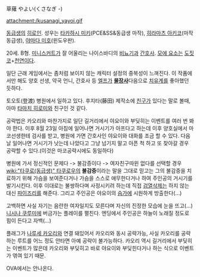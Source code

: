 草薙 やよい(くさなぎ -)

attachment:/kusanagi_yayoi.gif

[[동급생]]의 [[히로인]]. 성우는 [[타카하시 미키]](PCE&SS&동급생 마작), [[히라마츠 아키코]](마작 동급생), [[야마다 미호]](윈도우판).

20세. B형. [[미니스커트]]가 잘 어울리는 나이스바디의 [[비뇨기과]] [[간호사]]. [[모에 요소]]는 [[도짓코]]+[[천연]]이다.

일단 근래 게임에서는 좀처럼 보이지 않는 캐릭터 설정의 중복성이 느껴진다. 이 작품에서만 해도 양호 선생, 약국 언니, 간호사 등 [[엘프]]가 '''[[물장사]]'''다음으로 [[치유계]]를 좋아했던 듯하다.

토오토(登渡) 병원에서 일하고 있다. 후지타(藤田) 제작소에 [[친구]]가 있다는 말로 볼때, 아마 [[타마치 히로미]]와 친구인 것 같다.

공략법은 카오리와 마찬가지로 일단 길거리에서 야요이와 부딪히는 이벤트를 여러 번 봐야 한다. 이후 8월 23일 아침에 일어나면 거시기가 아프다고 하는데 이후 양호실에서 마코선생한테 검사를 받고, 병원에 가면 간호사인 야요이와 대화를 조금 할 수 있다. 다음 날 일어나면 거시기가 낫는데 나았다고 그냥 넘기지 말고 아픈 척 하고 또 찾아갈 경우 공략할 수 있다.(이것은 마코공략시에도 동일하다)

병원에 가서 정신적인 문제다 -> 불감증이다 -> 여자친구따윈 없다를 선택할 경우  [[wiki:"타쿠로(동급생)" 타쿠로우]]의 '''불감증'''이라는 말을 그대로 믿고는 그의 불감증을 치료하기 위해 가슴을 보여준다거나 가슴을 스스로 애무한다거나 하여 주인공의 거시기를 발기시킨다. 이후 이대로는 불쌍하다며 사정시키려 하는데  직접 [[검열삭제]]는 하지 않는 대신 [[파이즈리]]를 해준다. 그리고 주인공은 야요이의 [[슴가]]에 시원하게 방출한다(...)

고백하면 사실 자기는 음란한 여자일지도 모른다며 자신의 진정한 모습에 눈을 뜨고(…) [[니시나 쿠루미]]에 버금가는 플레이를 펼친다. 엔딩에서 주인공은 하늘이 노래질 정도로 힘이 든다고 자백(...)

플래그가 [[나루세 카오리]]와 연결 돼있어서 카오리와 동시 공략가능, 사실 카오리를 공략하는 루트를 어느 정도 안타면 아예 공략이 불가능하다. 카오리 역시 길거리에서 부딪히는 이벤트가 많은데 카오리와 부딪히고 바로 야요이와 부딪힌다거나 하는 식으로 이벤트가 엮여 있기 때문.

OVA에서는 안나온다.
